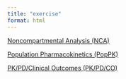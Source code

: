 ```yaml
---
title: "exercise"
format: html
---
```


:::::: grid
::: {.g-col-md-4 .g-col-12}
[Noncompartmental Analysis (NCA)](topics/nca/index.qmd){.btn .btn-outline-primary}
:::

::: {.g-col-md-4 .g-col-12}
[Population Pharmacokinetics (PopPK)](topics/poppk/index.qmd){.btn .btn-outline-primary}
:::

::: {.g-col-md-4 .g-col-12}
[PK/PD/Clinical Outcomes (PK/PD/CO)](topics/pkpdco/index.qmd){.btn .btn-outline-primary}
:::
::::::
